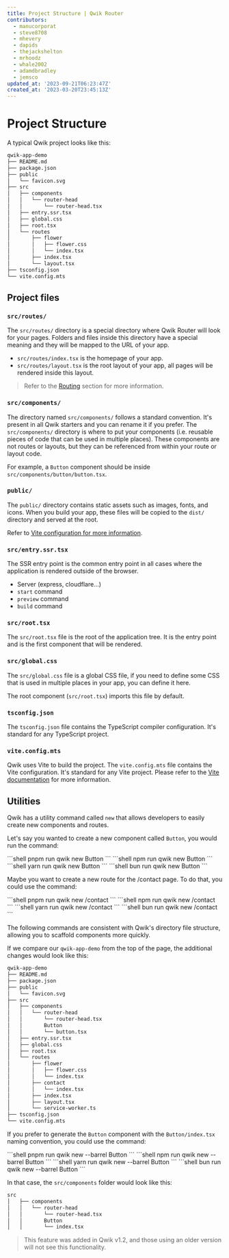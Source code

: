```yaml
---
title: Project Structure | Qwik Router
contributors:
  - manucorporat
  - steve8708
  - mhevery
  - dapids
  - thejackshelton
  - mrhoodz
  - whale2002
  - adamdbradley
  - jemsco
updated_at: '2023-09-21T06:23:47Z'
created_at: '2023-03-20T23:45:13Z'
---
```




# Project Structure

A typical Qwik project looks like this:

```bash
qwik-app-demo
├── README.md
├── package.json
├── public
│   └── favicon.svg
├── src
│   ├── components
│   │   └── router-head
│   │       └── router-head.tsx
│   ├── entry.ssr.tsx
│   ├── global.css
│   ├── root.tsx
│   └── routes
│       ├── flower
│       │   ├── flower.css
│       │   └── index.tsx
│       ├── index.tsx
│       └── layout.tsx
├── tsconfig.json
└── vite.config.mts
```

## Project files

### `src/routes/`

The `src/routes/` directory is a special directory where Qwik Router will look for your pages. Folders and files inside this directory have a special meaning and they will be mapped to the URL of your app.

- `src/routes/index.tsx` is the homepage of your app.
- `src/routes/layout.tsx` is the root layout of your app, all pages will be rendered inside this layout.

> Refer to the [Routing](/docs/routing) section for more information.

### `src/components/`

The directory named `src/components/` follows a standard convention. It's present in all Qwik starters and you can rename it if you prefer. The `src/components/` directory is where to put your components (i.e. reusable pieces of code that can be used in multiple places). These components are not routes or layouts, but they can be referenced from within your route or layout code.


For example, a `Button` component should be inside `src/components/button/button.tsx`.

### `public/`

The `public/` directory contains static assets such as images, fonts, and icons. When you build your app, these files will be copied to the `dist/` directory and served at the root.

Refer to [Vite configuration for more information](https://vitejs.dev/guide/build.html#public-base-path).

### `src/entry.ssr.tsx`

The SSR entry point is the common entry point in all cases where the application is rendered outside of the browser.

- Server (express, cloudflare...)
- `start` command
- `preview` command
- `build` command

### `src/root.tsx`

The `src/root.tsx` file is the root of the application tree.  It is the entry point and is the first component that will be rendered.

### `src/global.css`

The `src/global.css` file is a global CSS file, if you need to define some CSS that is used in multiple places in your app, you can define it here.

The root component (`src/root.tsx`) imports this file by default.

### `tsconfig.json`

The `tsconfig.json` file contains the TypeScript compiler configuration. It's standard for any TypeScript project.

### `vite.config.mts`

Qwik uses Vite to build the project. The `vite.config.mts` file contains the Vite configuration. It's standard for any Vite project. Please refer to the [Vite documentation](https://vitejs.dev/config/) for more information.

## Utilities

Qwik has a utility command called `new` that allows developers to easily create new components and routes.

Let's say you wanted to create a new component called `Button`, you would run the command:

<PackageManagerTabs>
<span q:slot="pnpm">
```shell
pnpm run qwik new Button
```
</span>
<span q:slot="npm">
```shell
npm run qwik new Button
```
</span>
<span q:slot="yarn">
```shell
yarn run qwik new Button
```
</span>
<span q:slot="bun">
```shell
bun run qwik new Button
```
</span>
</PackageManagerTabs>

Maybe you want to create a new route for the /contact page. To do that, you could use the command:

<PackageManagerTabs>
<span q:slot="pnpm">
```shell
pnpm run qwik new /contact
```
</span>
<span q:slot="npm">
```shell
npm run qwik new /contact
```
</span>
<span q:slot="yarn">
```shell
yarn run qwik new /contact
```
</span>
<span q:slot="bun">
```shell
bun run qwik new /contact
```
</span>
</PackageManagerTabs>

The following commands are consistent with Qwik's directory file structure, allowing you to scaffold components more quickly.

If we compare our `qwik-app-demo` from the top of the page, the additional changes would look like this:

```bash
qwik-app-demo
├── README.md
├── package.json
├── public
│   └── favicon.svg
├── src
│   ├── components
│   │   └── router-head
│   │       └── router-head.tsx
│   │       Button
│   │       └── button.tsx
│   ├── entry.ssr.tsx
│   ├── global.css
│   ├── root.tsx
│   └── routes
│       ├── flower
│       │   ├── flower.css
│       │   └── index.tsx
│       ├── contact
│       │   └── index.tsx
│       ├── index.tsx
│       ├── layout.tsx
│       └── service-worker.ts
├── tsconfig.json
└── vite.config.mts
```

If you prefer to generate the `Button` component with the `Button/index.tsx` naming convention, you could use the command:

<PackageManagerTabs>
<span q:slot="pnpm">
```shell
pnpm run qwik new --barrel Button
```
</span>
<span q:slot="npm">
```shell
npm run qwik new --barrel Button
```
</span>
<span q:slot="yarn">
```shell
yarn run qwik new --barrel Button
```
</span>
<span q:slot="bun">
```shell
bun run qwik new --barrel Button
```
</span>
</PackageManagerTabs>

In that case, the `src/components` folder would look like this:
```bash
src
│   ├── components
│   │   └── router-head
│   │       └── router-head.tsx
│   │       Button
│   │       └── index.tsx
```

> This feature was added in Qwik v1.2, and those using an older version will not see this functionality.
